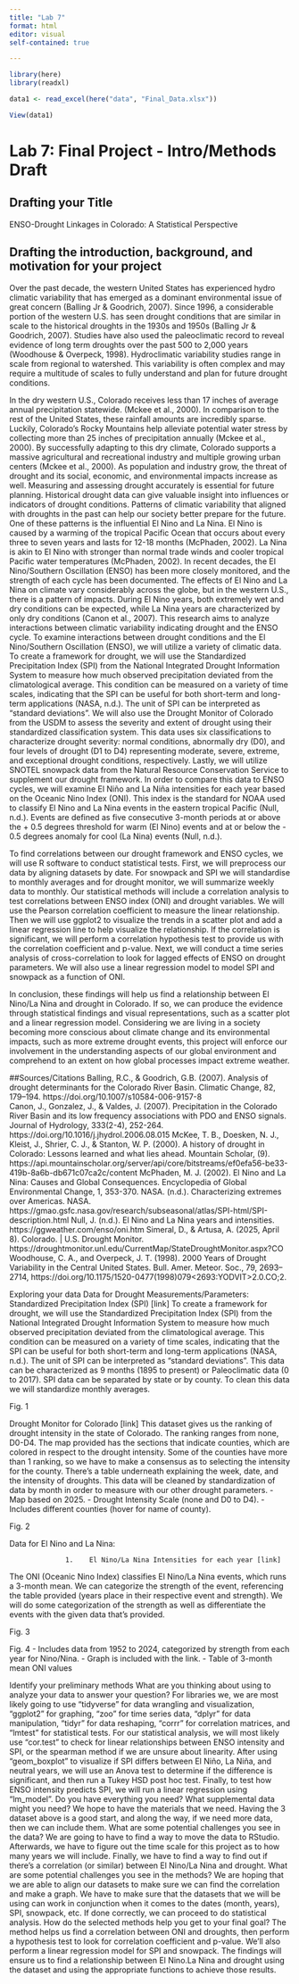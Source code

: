 ```yaml
---
title: "Lab 7"
format: html
editor: visual
self-contained: true

---
```

```r
library(here)
library(readxl)

data1 <- read_excel(here("data", "Final_Data.xlsx"))

View(data1)
```
# Lab 7: Final Project - Intro/Methods Draft

## Drafting your Title

ENSO-Drought Linkages in Colorado: A Statistical Perspective


## Drafting the introduction, background, and motivation for your project

Over the past decade, the western United States has experienced hydro climatic variability that has emerged as a dominant environmental issue of great concern (Balling Jr & Goodrich, 2007). Since 1996, a considerable portion of the western U.S. has seen drought conditions that are similar in scale to the historical droughts in the 1930s and 1950s (Balling Jr & Goodrich, 2007). Studies have also used the paleoclimatic record to reveal evidence of long term droughts over the past 500 to 2,000 years (Woodhouse & Overpeck, 1998). Hydroclimatic variability studies range in scale from regional to watershed. This variability is often complex and may require a multitude of scales to fully understand and plan for future drought conditions.

In the dry western U.S., Colorado receives less than 17 inches of average annual precipitation statewide. (Mckee et al., 2000). In comparison to the rest of the United States, these rainfall amounts are incredibly sparse. Luckily, Colorado’s Rocky Mountains help alleviate potential water stress by collecting more than 25 inches of precipitation annually (Mckee et al., 2000). By successfully adapting to this dry climate, Colorado supports a massive agricultural and recreational industry and multiple growing urban centers (Mckee et al., 2000). As population and industry grow, the threat of drought and its social, economic, and environmental impacts increase as well. 
Measuring and assessing drought accurately is essential for future planning. Historical drought data can give valuable insight into influences or indicators of drought conditions. Patterns of climatic variability that aligned with droughts in the past can help our society better prepare for the future. One of these patterns is the influential El Nino and La Nina. El Nino is caused by a warming of the tropical Pacific Ocean that occurs about every three to seven years and lasts for 12-18 months (McPhaden, 2002). La Nina is akin to El Nino with stronger than normal trade winds and cooler tropical Pacific water temperatures (McPhaden, 2002). In recent decades, the El Nino/Southern Oscillation (ENSO) has been more closely monitored, and the strength of each cycle has been documented. The effects of El Nino and La Nina on climate vary considerably across the globe, but in the western U.S., there is a pattern of impacts. During El Nino years, both extremely wet and dry conditions can be expected, while La Nina years are characterized by only dry conditions (Canon et al., 2007). This research aims to analyze interactions between climatic variability indicating drought and the ENSO cycle. 
To examine interactions between drought conditions and the El Nino/Southern Oscillation (ENSO), we will utilize a variety of climatic data. To create a framework for drought, we will use the Standardized Precipitation Index (SPI) from the National Integrated Drought Information System to measure how much observed precipitation deviated from the climatological average. This condition can be measured on a variety of time scales, indicating that the SPI can be useful for both short-term and long-term applications (NASA, n.d.). The unit of SPI can be interpreted as “standard deviations”. We will also use the Drought Monitor of Colorado from the USDM to assess the severity and extent of drought using their standardized classification system. This data uses six classifications to characterize drought severity: normal conditions, abnormally dry (D0), and four levels of drought (D1 to D4) representing moderate, severe, extreme, and exceptional drought conditions, respectively. Lastly, we will utilize SNOTEL snowpack data from the Natural Resource Conservation Service to supplement our drought framework. In order to compare this data to ENSO cycles, we will examine El Niño and La Niña intensities for each year based on the Oceanic Nino Index (ONI). This index is the standard for NOAA used to classify El Nino and La Nina events in the eastern tropical Pacific (Null, n.d.). Events are defined as five consecutive 3-month periods at or above the + 0.5 degrees threshold for warm (El Nino) events and at or below the - 0.5 degrees anomaly for cool (La Nina) events (Null, n.d.). 

To find correlations between our drought framework and ENSO cycles, we will use R software to conduct statistical tests. First, we will preprocess our data by aligning datasets by date. For snowpack and SPI we will standardise to monthly averages and for drought monitor, we will summarize weekly data to monthly. Our statistical methods will include a correlation analysis to test correlations between ENSO index (ONI) and drought variables. We will use the Pearson correlation coefficient to measure the linear relationship. Then we will use ggplot2 to visualize the trends in a scatter plot and add a linear regression line to help visualize the relationship. If the correlation is significant, we will perform a correlation hypothesis test to provide us with the correlation coefficient and p-value. Next, we will conduct a time series analysis of cross-correlation to look for lagged effects of ENSO on drought parameters. We will also use a linear regression model to model SPI and snowpack as a function of ONI. 

In conclusion, these findings will help us find a relationship between El Nino/La Nina and drought in Colorado. If so, we can produce the evidence through statistical findings and visual representations, such as a scatter plot and a linear regression model. Considering we are living in a society becoming more conscious about climate change and its environmental impacts, such as more extreme drought events, this project will enforce our involvement in the understanding aspects of our global environment and comprehend to an extent on how global processes impact extreme weather.


##Sources/Citations
Balling, R.C., & Goodrich, G.B. (2007). Analysis of drought determinants for the Colorado River Basin. Climatic Change, 82, 179–194. https://doi.org/10.1007/s10584-006-9157-8  
Canon, J., Gonzalez, J., & Valdes, J. (2007). Precipitation in the Colorado River Basin and its low frequency associations with PDO and ENSO signals. Journal of Hydrology, 333(2-4), 252-264. https://doi.org/10.1016/j.jhydrol.2006.08.015 
McKee, T. B., Doesken, N. J., Kleist, J., Shrier, C. J., & Stanton, W. P. (2000). A history of drought in Colorado: Lessons learned and what lies ahead. Mountain Scholar, (9). https://api.mountainscholar.org/server/api/core/bitstreams/ef0efa56-be33-419b-8a6b-db671c07ca2c/content
McPhaden, M. J. (2002). El Nino and La Nina: Causes and Global Consequences. Encyclopedia of Global Environmental Change, 1, 353-370. 
NASA. (n.d.). Characterizing extremes over Americas. NASA. https://gmao.gsfc.nasa.gov/research/subseasonal/atlas/SPI-html/SPI-description.html 
Null, J. (n.d.). El Nino and La Nina years and intensities. https://ggweather.com/enso/oni.htm 
   Simeral, D., & Artusa, A. (2025, April 8). Colorado. | U.S. Drought Monitor. https://droughtmonitor.unl.edu/CurrentMap/StateDroughtMonitor.aspx?CO 
Woodhouse, C. A., and Overpeck, J. T. (1998). 2000 Years of Drought Variability in the Central United States. Bull. Amer. Meteor. Soc., 79, 2693–2714, https://doi.org/10.1175/1520-0477(1998)079<2693:YODVIT>2.0.CO;2. 


Exploring your data
Data for Drought Measurements/Parameters:
Standardized Precipitation Index (SPI) [link]
To create a framework for drought, we will use the Standardized Precipitation Index (SPI) from the National Integrated Drought Information System to measure how much observed precipitation deviated from the climatological average. This condition can be measured on a variety of time scales, indicating that the SPI can be useful for both short-term and long-term applications (NASA, n.d.). The unit of SPI can be interpreted as “standard deviations”. This data can be characterized as 9 months (1895 to present) or Paleoclimatic data (0 to 2017). SPI data can be separated by state or by county. To clean this data we will standardize monthly averages. 

Fig. 1


Drought Monitor for Colorado [link]
This dataset gives us the ranking of drought intensity in the state of Colorado. The ranking ranges from none, D0-D4. The map provided has the sections that indicate counties, which are colored in respect to the drought intensity. Some of the counties have more than 1 ranking, so we have to make a consensus as to selecting the intensity for the county. There’s a table underneath explaining the week, date, and the intensity of droughts. This data will be cleaned by standardization of data by month in order to measure with our other drought parameters. 
		- Map based on 2025.
		- Drought Intensity Scale (none and D0 to D4).
		- Includes different counties (hover for name of county).
          
Fig. 2


   Data for El Nino and La Nina:

           	      1.    El Nino/La Nina Intensities for each year [link]
The ONI (Oceanic Nino Index) classifies El Nino/La Nina events, which runs a 3-month mean. We can categorize the strength of the event, referencing the table provided (years place in their respective event and strength). We will do some categorization of the strength as well as differentiate the events with the given data that’s provided. 



Fig. 3



Fig. 4
		- Includes data from 1952 to 2024, categorized by strength from each year for Nino/Nina.
		- Graph is included with the link.
		- Table of 3-month mean ONI values


Identify your preliminary methods
What are you thinking about using to analyze your data to answer your question?
For libraries we, we are most likely going to use “tidyverse” for data wrangling and visualization, “ggplot2” for graphing, “zoo” for time series data, “dplyr” for data manipulation, “tidyr” for data reshaping, “corrr” for correlation matrices, and “lmtest” for statistical tests. For our statistical analysis, we will most likely use “cor.test” to check for linear relationships between ENSO intensity and SPI, or the spearman method if we are unsure about linearity. After using “geom_boxplot” to visualize if SPI differs between El Niño, La Niña, and neutral years, we will use an Anova test to determine if the difference is significant, and then run a Tukey HSD post hoc test. Finally, to test how ENSO intensity predicts SPI, we will run a linear regression using “lm_model”. 
Do you have everything you need? What supplemental data might you need?
We hope to have the materials that we need. Having the 3 dataset above is a good start, and along the way, if we need more data, then we can include them. 
What are some potential challenges you see in the data?
We are going to have to find a way to move the data to RStudio. Afterwards, we have to figure out the time scale for this project as to how many years we will include. Finally, we have to find a way to find out if there’s a correlation (or similar) between El Nino/La Nina and drought.
What are some potential challenges you see in the methods?
We are hoping that we are able to align our datasets to make sure we can find the correlation and make a graph. We have to make sure that the datasets that we will be using can work in conjunction when it comes to the dates (month, years), SPI, snowpack, etc. If done correctly, we can proceed to do statistical analysis.
How do the selected methods help you get to your final goal?
The method helps us find a correlation between ONI and droughts, then perform a hypothesis test to look for correlation coefficient and p-value. We’ll also perform a linear regression model for SPI and snowpack. The findings will ensure us to find a relationship between El Nino.La Nina and drought using the dataset and using the appropriate functions to achieve those results. 
